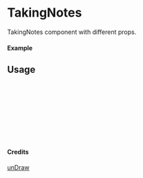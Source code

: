 
<Meta of={TakingNotes} title="unDraw/TakingNotes" />

# TakingNotes

TakingNotes component with different props.

#### Example

<Canvas of={TakingNotes.Primary} />

## Usage

```ts
import { TakingNotes } from "yadl-ui";

const Example = () => {
  return (
      <TakingNotes />
  );
};

export default Example;
```

#### Credits
[unDraw](https://undraw.co/illustrations)
